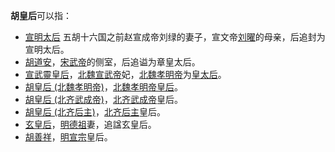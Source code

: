 '''胡皇后'''可以指：
*[[宣明太后|宣明太后]] 五胡十六国之前赵宣成帝刘绿的妻子，宣文帝[[刘曜|刘曜]]的母亲，后追封为宣明太后。
*[[胡道安|胡道安]]，[[宋武帝|宋武帝]]的侧室，后追谥为章皇太后。
*[[宣武靈皇后|宣武靈皇后]]，[[北魏宣武帝|北魏宣武帝]]妃，[[北魏孝明帝|北魏孝明帝]]为[[皇太后|皇太后]]。
*[[胡皇后_(北魏孝明帝)|胡皇后 (北魏孝明帝)]]，[[魏孝明帝|北魏孝明帝]][[皇后|皇后]]。
*[[胡皇后_(北齐武成帝)|胡皇后 (北齐武成帝)]]，[[齐武成帝|北齐武成帝]]皇后。
*[[胡皇后_(北齐后主)|胡皇后 (北齐后主)]]，[[齐后主|北齐后主]]皇后。
*[[玄皇后|玄皇后]]，[[明德祖|明德祖]]妻，追諡玄皇后。
*[[胡善祥|胡善祥]]，[[明宣宗|明宣宗]]皇后。
{{disambig|H|Cat=三字封號消歧義}}